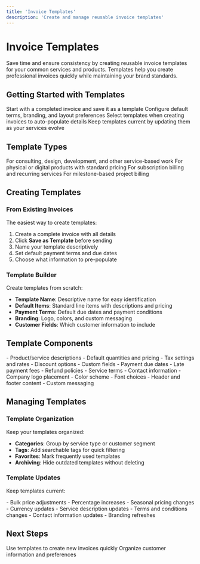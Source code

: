 ```yaml
---
title: 'Invoice Templates'
description: 'Create and manage reusable invoice templates'
---
```


# Invoice Templates

Save time and ensure consistency by creating reusable invoice templates for your common services and products. Templates help you create professional invoices quickly while maintaining your brand standards.

## Getting Started with Templates

<Steps>
  <Step title="Create Your First Template">
    Start with a completed invoice and save it as a template
  </Step>
  <Step title="Customize Template Settings">
    Configure default terms, branding, and layout preferences
  </Step>
  <Step title="Use Templates for New Invoices">
    Select templates when creating invoices to auto-populate details
  </Step>
  <Step title="Manage and Update">
    Keep templates current by updating them as your services evolve
  </Step>
</Steps>

## Template Types

<CardGroup cols={2}>
  <Card title="Service Templates" icon="briefcase">
    For consulting, design, development, and other service-based work
  </Card>
  <Card title="Product Templates" icon="box">
    For physical or digital products with standard pricing
  </Card>
  <Card title="Recurring Templates" icon="refresh">
    For subscription billing and recurring services
  </Card>
  <Card title="Project Templates" icon="project-diagram">
    For milestone-based project billing
  </Card>
</CardGroup>

## Creating Templates

### From Existing Invoices
The easiest way to create templates:

1. Create a complete invoice with all details
2. Click **Save as Template** before sending
3. Name your template descriptively
4. Set default payment terms and due dates
5. Choose what information to pre-populate

### Template Builder
Create templates from scratch:

- **Template Name**: Descriptive name for easy identification
- **Default Items**: Standard line items with descriptions and pricing
- **Payment Terms**: Default due dates and payment conditions
- **Branding**: Logo, colors, and custom messaging
- **Customer Fields**: Which customer information to include

## Template Components

<Tabs>
  <Tab title="Invoice Items">
    - Product/service descriptions
    - Default quantities and pricing
    - Tax settings and rates
    - Discount options
    - Custom fields
  </Tab>
  <Tab title="Terms & Conditions">
    - Payment due dates
    - Late payment fees
    - Refund policies
    - Service terms
    - Contact information
  </Tab>
  <Tab title="Branding Elements">
    - Company logo placement
    - Color scheme
    - Font choices
    - Header and footer content
    - Custom messaging
  </Tab>
</Tabs>

## Managing Templates

### Template Organization
Keep your templates organized:

- **Categories**: Group by service type or customer segment
- **Tags**: Add searchable tags for quick filtering
- **Favorites**: Mark frequently used templates
- **Archiving**: Hide outdated templates without deleting

### Template Updates
Keep templates current:

<AccordionGroup>
  <Accordion title="Price Updates" icon="dollar-sign">
    - Bulk price adjustments
    - Percentage increases
    - Seasonal pricing changes
    - Currency updates
  </Accordion>
  <Accordion title="Content Changes" icon="edit">
    - Service description updates
    - Terms and conditions changes
    - Contact information updates
    - Branding refreshes
  </Accordion>
</AccordionGroup>

## Next Steps

<CardGroup cols={2}>
  <Card
    title="Creating Invoices"
    icon="file-invoice"
    href="/essentials/creating-invoices"
  >
    Use templates to create new invoices quickly
  </Card>
  <Card
    title="Customer Management"
    icon="users"
    href="/essentials/customer-management"
  >
    Organize customer information and preferences
  </Card>
</CardGroup>